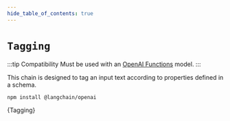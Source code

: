 ```yaml
---
hide_table_of_contents: true
---
```



# `Tagging`

:::tip Compatibility
Must be used with an [OpenAI Functions](https://platform.openai.com/docs/guides/gpt/function-calling) model.
:::

This chain is designed to tag an input text according to properties defined in a schema.


<IntegrationInstallTooltip></IntegrationInstallTooltip>

```bash npm2yarn
npm install @langchain/openai
```

<CodeBlock language="typescript">{Tagging}</CodeBlock>
